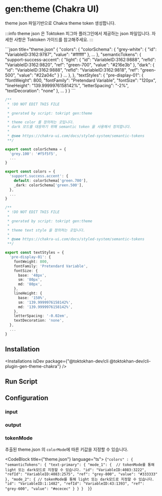 



# gen:theme (Chakra UI)

<DocIcons 
   github="https://github.com/TOKTOKHAN-DEV/toktokhan-dev/tree/main/packages/cli-plugins/gen-theme-chakra" 
   npm="https://www.npmjs.com/package/@toktokhan-dev/cli-plugin-gen-theme-chakra" 
   doc="/docs/cli-plugin-gen-theme-chakra"
   />


theme json 파일기반으로 Chakra theme token 생성합니다.

:::info
theme json 은 Toktoken 피그마 플러그인에서 제공하는 json 파일입니다.
자세한 사항은 Toktoken 가이드를 참고해주세요.
:::

<Tabs>
  <TabItem value="token" label="theme json" default>
```json title="theme.json"
{
  "colors": {
    "colorSchema": {
      "grey-white": {
        "id": "VariableID:3162:9787",
        "value": "#ffffff"
      },
      ...
    },
    "semanticTokens": {
      "support-success-accent": {
        "light": {
          "id": "VariableID:3162:9888",
          "refId": "VariableID:3162:9820",
          "ref": "green-700",
          "value": "#216e3b"
        },
        "dark": {
          "id": "VariableID:3162:9888",
          "refId": "VariableID:3162:9818",
          "ref": "green-500",
          "value": "#22a04c"
        }
      }
      ...
    },
  },
  "textStyles": {
    "pre-display-01": {
      "fontWeight": 800,
      "fontFamily": "Pretendard Variable",
      "fontSize": "120px",
      "lineHeight": "139.9999976158142%",
      "letterSpacing": "-2%",
      "textDecoration": "none"
    },
    ...
  }
}
```
  </TabItem>
<TabItem value="gen:color" label="generated color">

```ts title="@/generated/theme/colors.ts"
/**
 * !DO NOT EDIT THIS FILE
 *
 * gnerated by script: tokript gen:theme
 *
 * theme color 를 정의하는 곳입니다.
 * dark 모드를 대응하기 위해 semantic token 을 사용해서 정의합니다.
 *
 * @see https://chakra-ui.com/docs/styled-system/semantic-tokens
 **/

export const colorSchema = {
  'grey.100': '#f5f5f5',
  ...
}

export const colors = {
  'support.success.accent': {
    default: colorSchema['green.700'],
    _dark: colorSchema['green.500'],
  },
  ...
}
```

</TabItem>
<TabItem value="gen:textStyle" label="generated text-styles">

```ts title="@/generated/theme/textStyles"
/**
 * !DO NOT EDIT THIS FILE
 *
 * gnerated by script: tokript gen:theme
 *
 * theme text style 을 정의하는 곳입니다.
 *
 * @see https://chakra-ui.com/docs/styled-system/semantic-tokens
 **/

export const textStyles = {
  'pre-display-01': {
    fontWeight: 800,
    fontFamily: 'Pretendard Variable',
    fontSize: {
      base: '48px',
      sm: '80px',
      md: '80px',
    },
    lineHeight: {
      base: '150%',
      sm: '139.9999976158142%',
      md: '139.9999976158142%',
    },
    letterSpacing: '-0.02em',
    textDecoration: 'none',
  },
  ...
}
```

</TabItem>
</Tabs>

## Installation

<Installations
  isDev
  package={"@toktokhan-dev/cli @toktokhan-dev/cli-plugin-gen-theme-chakra"}
/>

## Run Script

<TokriptRunScript cmd="gen:theme" />

## Configuration

<TokriptConfigExample
  cmd="gen:theme"
  exportedName="genTheme"
  packageName="@toktokhan-dev/cli-plugin-gen-theme-chakra"
/>

### input

<TokriptConfigItem
  command="gen:theme"
  optName="input"
  desc="theme.json 경로입니다."
  type="string"
  default="public/token.json"
  exampleValue="public/token.json"
  cliOpt
  cliOptAlias="i"
/>

### output

<TokriptConfigItem
  command="gen:theme"
  optName="output"
  desc="chakra theme token이 생성되는 폴더입니다."
  type="string"
  default="src/generated/tokens"
  exampleValue="src/generated/tokens"
  cliOpt
  cliOptAlias="o"
/>

### tokenMode

<TokriptConfigItem
  command="gen:theme"
  optName="tokenMode"
  desc="Semantic token color mode의 키 값을 지정할 수 있습니다."
  type="{light: string, dark?: string}"
  default="{light: 'light', dark: 'dark'}"
  exampleValue="{light: 'mode_1', dark: 'mode_2'}"
/>

추출된 theme.json 의 `colorMode`에 따른 키값을 지정할 수 있습니다.

<CodeBlock title={"theme.json"} language="ts">
  {`"colors" : {
  "semanticTokens": {
    "text-primary": {
      "mode_1": {  // tokenMode를 통해 light 또는 dark모드로 지정할 수 있습니다.
        "id": "VariableID:4083:3222",
        "refId": "VariableID:4083:2575",
        "ref": "grey-800",
        "value": "#333333"
      },
      "mode_2": { // tokenMode를 통해 light 또는 dark모드로 지정할 수 있습니다.
        "id": "VariableID:1:1482",
        "refId": "VariableID:43:1393",
        "ref": "grey-600",
        "value": "#ececec"
      }
    }
  } 
}`}
</CodeBlock>
